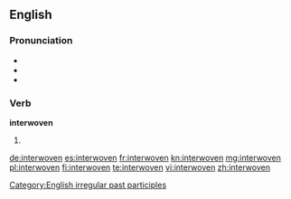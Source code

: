 ==English==

===Pronunciation===
* {{IPA|/ˈɪntərwovən/}}
* {{audio|en-us-interwoven.ogg|Audio (US)}}
* {{rhymes|əʊvən}}

===Verb===
'''interwoven'''

# {{past participle of|interweave|lang=en}}

[[Category:English irregular past participles]]

[[de:interwoven]]
[[es:interwoven]]
[[fr:interwoven]]
[[kn:interwoven]]
[[mg:interwoven]]
[[pl:interwoven]]
[[fi:interwoven]]
[[te:interwoven]]
[[vi:interwoven]]
[[zh:interwoven]]